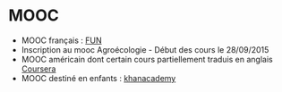 = MOOC =

* MOOC français : [[https://www.france-universite-numerique-mooc.fr/|FUN]]
* Inscription au mooc Agroécologie - Début des cours le 28/09/2015
* MOOC américain dont certain cours partiellement traduis en anglais [[https://www.coursera.org|Coursera]]
* MOOC destiné en enfants : [[https://fr.khanacademy.org/coach-res|khanacademy]]
